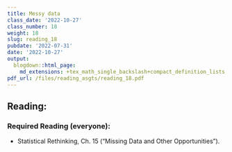 ```yaml
---
title: Messy data
class_date: '2022-10-27'
class_number: 18
weight: 18
slug: reading_18
pubdate: '2022-07-31'
date: '2022-10-27'
output:
  blogdown::html_page:
    md_extensions: +tex_math_single_backslash+compact_definition_lists
pdf_url: /files/reading_asgts/reading_18.pdf
---
```

## Reading:

### Required Reading (everyone):

* Statistical Rethinking, Ch. 15 ("Missing Data and Other Opportunities").

